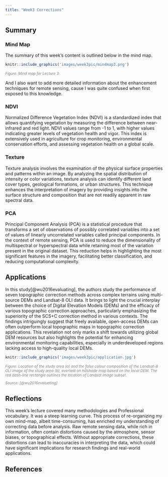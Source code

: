 ```yaml
---
title: "Week3 Corrections"
---
```


## Summary

### Mind Map

The summary of this week's content is outlined below in the mind map.

```r
knitr::include_graphics('images/week3pic/mindmap3.png') 
```

::: {align="center" style="font-size: smaller; color: gray;"}
<em>Figure: Mind map for Lecture 3</em>
:::

And I also want to add more detailed information about the enhancement techniques for remote sensing, cause I was quite confused when first exposed to this knowledge.

### NDVI

Normalized Difference Vegetation Index (NDVI) is a standardized index that allows quantifying vegetation by measuring the difference between near-infrared and red light. NDVI values range from -1 to 1, with higher values indicating greater levels of vegetation health and vigor. This index is extensively used in agriculture for crop monitoring, environmental conservation efforts, and assessing vegetation health on a global scale.

### Texture

Texture analysis involves the examination of the physical surface properties and patterns within an image. By analyzing the spatial distribution of intensity or color variations, texture analysis can identify different land cover types, geological formations, or urban structures. This technique enhances the interpretation of imagery by providing insights into the surface structure and composition that are not readily apparent in raw spectral data.

### PCA

Principal Component Analysis (PCA) is a statistical procedure that transforms a set of observations of possibly correlated variables into a set of values of linearly uncorrelated variables called principal components. In the context of remote sensing, PCA is used to reduce the dimensionality of multispectral or hyperspectral data while retaining most of the variation present in the original dataset. This reduction helps in highlighting the most significant features in the imagery, facilitating better classification, and reducing computational complexity.

## Applications

In this study[@wu2016evaluating], the authors study the performance of seven topographic correction methods across complex terrains using multi-source DEMs and Landsat-8 OLI data. It brings to light the crucial interplay between the choice of Digital Elevation Models (DEMs) and the efficacy of various topographic correction approaches, particularly emphasizing the superiority of the SCS+C correction method in various contexts. The findings intriguingly suggest that freely available, open-access DEMs can often outperform local topographic maps in topographic correction applications. This revelation not only marks a shift towards utilizing global DEM resources but also highlights the potential for enhancing environmental monitoring capabilities, especially in underdeveloped regions lacking access to high-quality local DEMs.

```r
knitr::include_graphics('images/week3pic/application.jpg') 
```

::: {align="center" style="font-size: smaller; color: gray;"}
<em>Figure: Location of the study area (a) and the false colour composition of the Landsat-8 OLI image of the study area (b), overlaid on hillshade map based on the local DEM. The red dash-line rectangle outlines the location of Landsat image subset.</em>
:::

::: {align="center" style="font-size: smaller; color: gray;"}
<em>Source: [@wu2016evaluating]</em>
:::

## Reflections

This week's lecture covered many methodologies and Professional vocabulary. It was a steep learning curve. This process of re-organizing my own mind-map, albeit time-consuming, has enriched my understanding of correcting data before analysis. Raw remote sensing data, while rich in information, often contain distortions caused by the atmosphere, sensor biases, or topographical effects. Without appropriate corrections, these distortions can lead to inaccuracies in interpreting the data, which could have significant implications for research findings and real-world applications.

## References
